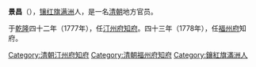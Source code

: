 '''景昌'''（{{bd|？||？||}}），[[镶红旗满洲|镶红旗满洲]]人，是一名[[清朝|清朝]]地方官员。

于[[乾隆|乾隆]]四十二年（1777年），任[[汀州府|汀州府]][[知府|知府]]。四十三年（1778年），任[[福州府|福州府]]知府。

{{start box}}
{{s-off}}
{{succession box|邏庚|[[朱景英|朱景英]]|[[汀州府|汀州府]][[知府|知府]]|[[乾隆|乾隆]]四十二－四十三年<br />（1777－1778年）}}
{{succession box|[[徐元_(清朝官员)|徐元]]|[[蘇泰_(官員)|蘇泰]]|[[福州府|福州府]][[知府|知府]]|[[乾隆|乾隆]]四十三－四十四年<br />（1778－1779年）}}
{{succession box|[[朱景英|朱景英]]|[[王右弼|王右弼]]|[[汀州府|汀州府]][[知府|知府]]|[[乾隆|乾隆]]四十四－四十六年<br />（1779－1781年）}}
{{end box}}

{{清朝官员小作品}}
[[Category:清朝汀州府知府|Category:清朝汀州府知府]]
[[Category:清朝福州府知府|Category:清朝福州府知府]]
[[Category:鑲紅旗滿洲人|Category:鑲紅旗滿洲人]]